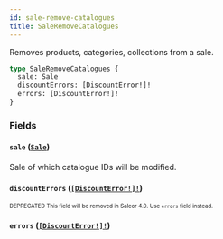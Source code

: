 ```yaml
---
id: sale-remove-catalogues
title: SaleRemoveCatalogues
---
```


Removes products, categories, collections from a sale.

```graphql
type SaleRemoveCatalogues {
  sale: Sale
  discountErrors: [DiscountError!]!
  errors: [DiscountError!]!
}
```

### Fields

#### `sale` ([`Sale`](/developer/api-reference/objects/sale.mdx))

Sale of which catalogue IDs will be modified.

#### `discountErrors` ([`[DiscountError!]!`](/developer/api-reference/objects/discount-error.mdx))

<sub><sup><span className="deprecatedTag">DEPRECATED</span> This field will be removed in Saleor 4.0. Use `errors` field instead.</sup></sub>

#### `errors` ([`[DiscountError!]!`](/developer/api-reference/objects/discount-error.mdx))

